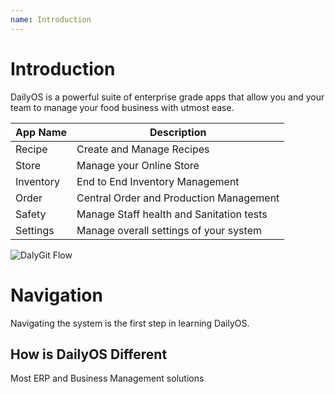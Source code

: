 ```yaml
---
name: Introduction
---
```


# Introduction

DailyOS is a powerful suite of enterprise grade apps that allow you and your team to manage your food business with utmost ease.

App Name | Description
---|---
Recipe | Create and Manage Recipes
Store | Manage your Online Store
Inventory | End to End Inventory Management
Order | Central Order and Production Management
Safety | Manage Staff health and Sanitation tests
Settings | Manage overall settings of your system

![DalyGit Flow](/images/dailyos-home.png "DailyOS Home Screen")

# Navigation

Navigating the system is the first step in learning DailyOS.


## How is DailyOS Different

Most ERP and Business Management solutions 



